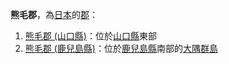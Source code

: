 {{disambig|X熊|Cat=三字日本地名消歧義}}

'''熊毛郡'''，為[[日本|日本]]的[[郡|郡]]：
#[[熊毛郡_(山口縣)|熊毛郡 (山口縣)]]：位於[[山口縣|山口縣]]東部
#[[熊毛郡_(鹿兒島縣)|熊毛郡 (鹿兒島縣)]]：位於[[鹿兒島縣|鹿兒島縣]]南部的[[大隅群島|大隅群島]]